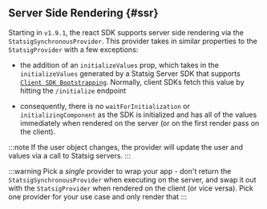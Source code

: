 ## Server Side Rendering {#ssr}

Starting in `v1.9.1`, the react SDK supports server side rendering via the `StatsigSynchronousProvider`.
This provider takes in similar properties to the `StatsigProvider` with a few exceptions:

- the addition of an `initializeValues` prop, which takes in the `initializeValues` generated by a
  Statsig Server SDK that supports [`Client SDK Bootstrapping`](https://docs.statsig.com/search?q=Client+SDK+Bootstrapping). Normally, client SDKs fetch this value by hitting the `/initialize` endpoint

- consequently, there is no `waitForInitialization` or `initializingComponent` as the SDK is initialized and
  has all of the values immediately when rendered on the server (or on the first render pass on the client).

:::note
If the user object changes, the provider will update the user and values via a call to Statsig servers.
:::

:::warning
Pick a *single* provider to wrap your app - don't return the `StatsigSynchronousProvider` when executing on the server, and swap it out with the `StatsigProvider` when rendered on the client (or vice versa).  Pick one provider for your use case and only render that
:::
